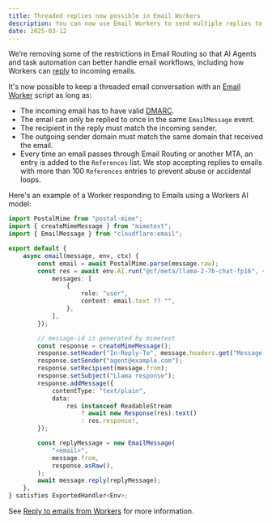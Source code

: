 ```yaml
---
title: Threaded replies now possible in Email Workers
description: You can now use Email Workers to send multiple replies to the same email thread.
date: 2025-03-12
---
```


We’re removing some of the restrictions in Email Routing so that AI Agents and task automation can better handle email workflows, including how Workers can [reply](/email-routing/email-workers/reply-email-workers/) to incoming emails.

It's now possible to keep a threaded email conversation with an [Email Worker](/email-routing/email-workers/) script as long as:

- The incoming email has to have valid [DMARC](https://www.cloudflare.com/learning/dns/dns-records/dns-dmarc-record/).
- The email can only be replied to once in the same `EmailMessage` event.
- The recipient in the reply must match the incoming sender.
- The outgoing sender domain must match the same domain that received the email.
- Every time an email passes through Email Routing or another MTA, an entry is added to the `References` list. We stop accepting replies to emails with more than 100 `References` entries to prevent abuse or accidental loops.

Here's an example of a Worker responding to Emails using a Workers AI model:

```ts title="AI model responding to emails"
import PostalMime from "postal-mime";
import { createMimeMessage } from "mimetext";
import { EmailMessage } from "cloudflare:email";

export default {
	async email(message, env, ctx) {
		const email = await PostalMime.parse(message.raw);
		const res = await env.AI.run("@cf/meta/llama-2-7b-chat-fp16", {
			messages: [
				{
					role: "user",
					content: email.text ?? "",
				},
			],
		});

		// message-id is generated by mimetext
		const response = createMimeMessage();
		response.setHeader("In-Reply-To", message.headers.get("Message-ID")!);
		response.setSender("agent@example.com");
		response.setRecipient(message.from);
		response.setSubject("Llama response");
		response.addMessage({
			contentType: "text/plain",
			data:
				res instanceof ReadableStream
					? await new Response(res).text()
					: res.response!,
		});

		const replyMessage = new EmailMessage(
			"<email>",
			message.from,
			response.asRaw(),
		);
		await message.reply(replyMessage);
	},
} satisfies ExportedHandler<Env>;
```

See [Reply to emails from Workers](/email-routing/email-workers/reply-email-workers/) for more information.
